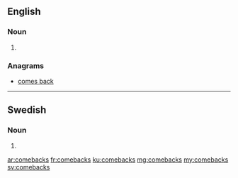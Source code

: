 {{also|Comebacks}}
==English==

===Noun===
{{head|en}}
# {{plural of|comeback}}

===Anagrams===
* [[comes back#English|comes back]]

----

==Swedish==

===Noun===
{{head|sv|noun form}}

# {{sv-noun-form-indef-gen|comeback}}

[[ar:comebacks]]
[[fr:comebacks]]
[[ku:comebacks]]
[[mg:comebacks]]
[[my:comebacks]]
[[sv:comebacks]]